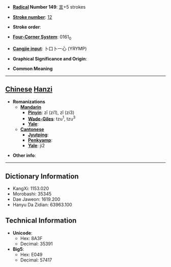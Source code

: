* '''[[Wiktionary:Chinese radical index| Radical]] Number 149''': [[Wiktionary:Chinese radical index 言|言]]+5 strokes

* '''[[Wiktionary:Chinese total strokes index|Stroke number]]''': [[Wiktionary:Chinese total strokes index 12|12]]

* '''Stroke order''': 

* '''[[Wiktionary:Chinese four corner index|Four-Corner System]]''': 0161<sub>0</sub>

* '''[[Wiktionary:Chinese Cangjie index|Cangjie input]]''': 卜口卜一心 (YRYMP)

* '''Graphical Significance and Origin''': 

* '''Common Meaning'''

----

== [[Chinese]] [[Hanzi]] ==

* '''Romanizations'''
** '''[[Mandarin]]'''
*** '''[[Pinyin]]''': zī (zi1), zǐ (zi3)
*** '''[[Wade-Giles]]''': tzu<sup>1</sup>, tzu<sup>3</sup>
*** '''[[Yale]]''': 
** '''[[Cantonese]]'''
*** '''[[Jyutping]]''':
*** '''[[Penkyamp]]''': 
*** '''[[Yale]]''': ji2

* '''Other info''': 

----

== Dictionary Information ==

* KangXi: 1153.020
* Morobashi: 35345
* Dae Jaweon: 1619.200
* Hanyu Da Zidian: 63963.100

== Technical Information ==

* '''Unicode''':
** Hex: 8A3F
** Decimal: 35391
* '''Big5''':
** Hex: E049
** Decimal: 57417